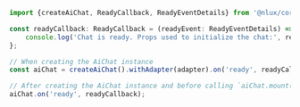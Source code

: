 ```typescript
import {createAiChat, ReadyCallback, ReadyEventDetails} from '@nlux/core';

const readyCallback: ReadyCallback = (readyEvent: ReadyEventDetails) => {
    console.log('Chat is ready. Props used to initialize the chat:', readyEvent.aiChatProps);
};
```
```typescript
// When creating the AiChat instance
const aiChat = createAiChat().withAdapter(adapter).on('ready', readyCallback);

// After creating the AiChat instance and before calling `aiChat.mount()`
aiChat.on('ready', readyCallback);
```
